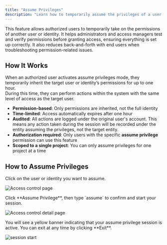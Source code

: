 ```yaml
---
title: "Assume Privileges"  
description: "Learn how to temporarily assume the privileges of a user or machine identity within a project."
---
```


This feature allows authorized users to temporarily take on the permissions of another user or identity. It helps administrators and access managers test and verify permissions before granting access, ensuring everything is set up correctly.
It also reduces back-and-forth with end users when troubleshooting permission-related issues.

## How It Works

When an authorized user activates assume privileges mode, they temporarily inherit the target user or identity’s permissions for up to one hour.  
During this time, they can perform actions within the system with the same level of access as the target user.

- **Permission-based**: Only permissions are inherited, not the full identity
- **Time-limited**: Access automatically expires after one hour
- **Audited**: All actions are logged under the original user's account. This means any action taken during the session will be recorded under the entity assuming the privileges, not the target entity.
- **Authorization required**: Only users with the specific **assume privilege** permission can use this feature
- **Scoped to a single project**: You can only assume privileges for one project at a time

## How to Assume Privileges

<Steps>
   <Step title="Go to Project Access">
   Click on the user or identity you want to assume.

   ![Access control page](/images/platform/access-controls/assume-privileges/access-control.png)
   </Step>

   <Step title="Click Assume Privilege">
   Click **Assume Privilege**, then type `assume` to confirm and start your session.

   ![Access control detail page](/images/platform/access-controls/assume-privileges/access-control-detail.png)
   </Step>

   <Step title="Session is Active">
   You will see a yellow banner indicating that your assume privilege session is active. You can exit at any time by clicking **Exit**.

   ![session start](/images/platform/access-controls/assume-privileges/session-start.png)
   </Step>
</Steps>